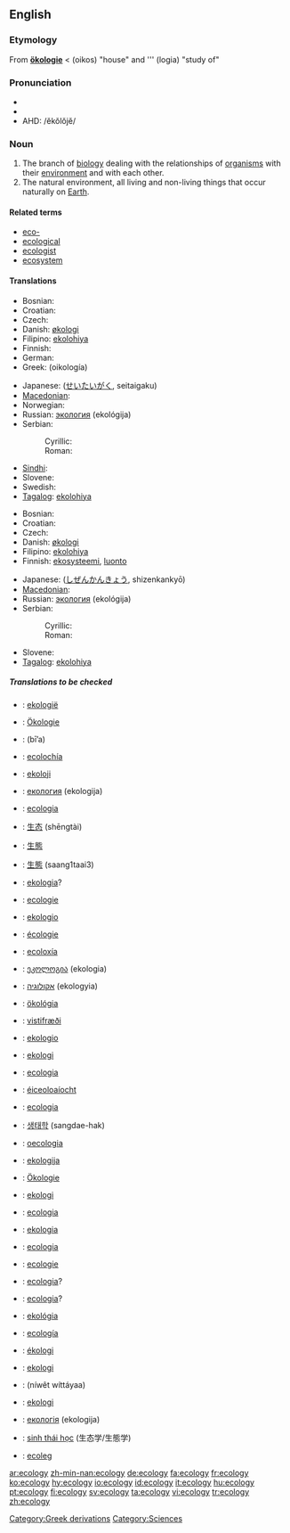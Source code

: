 {{wikipedia}}
==English==

===Etymology===

From {{G.}} '''[[ökologie]]''' < {{AGr.}} '''{{polytonic|[[οἶκος]]}}''' (oikos) "house" and '''{{polytonic|[[-λογία]]}} (logia) "study of"

===Pronunciation===
*{{IPA|/i.ˈka.lə.dʒi/}}
*{{SAMPA|/i."ka.l@.dZi/}}
*AHD: /ĕkŏlŏjĕ/

===Noun===
{{en-noun|ecologies|-}}

# The branch of [[biology]] dealing with the relationships of [[organism]]s with their [[environment]] and with each other.
# The natural environment, all living and non-living things that occur naturally on [[Earth]].

====Related terms====
*[[eco-]]
*[[ecological]]
*[[ecologist]]
*[[ecosystem]]

====Translations====
{{trans-top|branch of biology}}
* Bosnian: {{t+|bs|ekologija|f}}
* Croatian: {{t+|hr|ekologija|f}}
* Czech: {{t+|cs|ekologie|f}}
* Danish: [[økologi]] {{c}}
* Filipino: [[ekolohiya]]
* Finnish: {{t-|fi|ekologia}}
* German: {{t+|de|Ökologie|f}}
* Greek: {{t+|el|οικολογία|f|sc=Grek}} (oikología)
{{trans-mid}}
* Japanese: {{JAchar|[[生態学]]}} ([[せいたいがく]], seitaigaku)
* [[Macedonian]]: {{t-|mk|екологија|f|sc=Cyrl}}
* Norwegian: {{t|no|økologi|m}}
* Russian: [[экология]] (ekológija) {{f}}
* Serbian:
*: Cyrillic: {{t-|sr|екологија|f|sc=Cyrl}}
*: Roman: {{t-|sr|ekologija|f}}
* [[Sindhi]]: {{SDchar|[[سهجياڀياس|سَهِجِياڀياس]]}} {{m}}
* Slovene: {{t+|sl|ekologija|f}}
* Swedish: {{t+|sv|ekologi|c}}
* [[Tagalog]]: [[ekolohiya]]
{{trans-bottom}}

{{trans-top|natural environment}}
* Bosnian: {{t+|bs|ekologija|f}}
* Croatian: {{t+|hr|ekologija|f}}
* Czech: {{t+|cs|ekologie|f}}
* Danish: [[økologi]] {{c}}
* Filipino: [[ekolohiya]]
* Finnish: [[ekosysteemi]], [[luonto]]
{{trans-mid}}
* Japanese: {{JAchar|[[自然環境]]}} ([[しぜんかんきょう]], shizenkankyō)
* [[Macedonian]]: {{t-|mk|екологија|f|sc=Cyrl}}
* Russian: [[экология]] (ekológija) {{f}}
* Serbian:
*: Cyrillic: {{t-|sr|екологија|f|sc=Cyrl}}
*: Roman: {{t-|sr|ekologija|f}}
* Slovene: {{t+|sl|ekologija|f}}
* [[Tagalog]]: [[ekolohiya]]
{{trans-bottom}}

=====Translations to be checked=====
{{checktrans}}
{{trans-top|translations to be checked}}
*{{ttbc|Afrikaans}}: [[ekologië]] {{f}}
*{{ttbc|Alsatian}}: [[Ökologie]] {{f}}
*{{ttbc|Arabic}}: {{ARchar|[[بيئة]]}} (bī’a) {{f}}
*{{ttbc|Aragonese}}: [[ecolochía]] {{f}}
*{{ttbc|Breton}}: [[ekoloji]] {{f}}
*{{ttbc|Bulgarian}}: [[екология]] (ekologija) {{f}}
*{{ttbc|Catalan}}: [[ecologia]] {{f}}
*{{ttbc|Chinese (simplified)}}: [[生态]] (shēngtài)
*{{ttbc|Chinese (traditional)}}: [[生態]]
*{{ttbc|Cantonese}}: [[生態]] (saang1taai3)
*{{ttbc|Corsican}}: [[ekologia]]?
*{{ttbc|Dutch}}: [[ecologie]] {{f}}
*{{ttbc|Esperanto}}: [[ekologio]]
*{{ttbc|French}}: [[écologie]] {{f}}
*{{ttbc|Galician}}: [[ecoloxía]] {{f}}
*{{ttbc|Georgian}}: [[ეკოლოგია]] (ekologia)
*{{ttbc|Hebrew}}: [[אקולוגיה]] (ekologyia) {{f}}
*{{ttbc|Hungarian}}: [[ökológia]]
*{{ttbc|Icelandic}}: [[vistifræði]] {{n}}
*{{ttbc|Ido}}: [[ekologio]]
*{{ttbc|Indonesian}}: [[ekologi]]
*{{ttbc|Interlingua}}: [[ecologia]]
*{{ttbc|Irish}}: [[éiceoloaíocht]]
*{{ttbc|Italian}}: [[ecologia]] {{f}}
*{{ttbc|Korean}}: [[생태학]] (sangdae-hak)
{{trans-mid}}
*{{ttbc|Latin}}: [[oecologia]] {{f}}
*{{ttbc|Lithuanian}}: [[ekologija]] {{f}}
*{{ttbc|Luxembourgish}}: [[Ökologie]]
*{{ttbc|Malaysian}}: [[ekologi]]
*{{ttbc|Occitan}}: [[ecologia]] {{f}}
*{{ttbc|Polish}}: [[ekologia]] {{f}}
*{{ttbc|Portuguese}}: [[ecologia]] {{f}}
*{{ttbc|Romanian}}: [[ecologie]] {{f}}
*{{ttbc|Sardinian}}: [[ecologia]]? {{f}}
*{{ttbc|Sicilian}}: [[ecologia]]? {{f}}
*{{ttbc|Slovak}}: [[ekológia]] {{f}}
*{{ttbc|Spanish}}: [[ecología]] {{f}}
*{{ttbc|Sundanese}}: [[ékologi]]
*{{ttbc|Swedish}}: [[ekologi]] {{c}}
*{{ttbc|Thai}}: {{THchar|[[นิเวศวิทยา]]}} (níwêt wíttáyaa)
*{{ttbc|Turkish}}: [[ekologi]]
*{{ttbc|Ukrainian}}: [[екологія]] (ekologija) {{f}}
*{{ttbc|Vietnamese}}: [[sinh thái học]] (生态学/生態学)
*{{ttbc|Welsh}}: [[ecoleg]]
{{trans-bottom}}

[[Category:Greek derivations]]
[[Category:Sciences]]

[[ar:ecology]]
[[zh-min-nan:ecology]]
[[de:ecology]]
[[fa:ecology]]
[[fr:ecology]]
[[ko:ecology]]
[[hy:ecology]]
[[io:ecology]]
[[id:ecology]]
[[it:ecology]]
[[hu:ecology]]
[[pt:ecology]]
[[fi:ecology]]
[[sv:ecology]]
[[ta:ecology]]
[[vi:ecology]]
[[tr:ecology]]
[[zh:ecology]]
